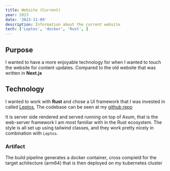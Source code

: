 ```yaml
---
title: Website (Current)
year: 2023
date: '2023-11-09'
description: Information about the current website
tech: ['Leptos', 'docker', 'Rust', ]
---
```

## Purpose
I wanted to have a more enjoyable technology for when I wanted to touch the website for content updates.
Compared to the old website that was written in **Next.js**
## Technology
I wanted to work with **Rust** and chose a UI framework that I was invested in called [Leptos](https://leptos.dev/),
The codebase can be seen at my [github repo](https://github.com/lukashermansson/website) 

It is server side rendered and served running on top of Axum, that is the web-server framework I am most familiar with in the Rust ecosystem.
The style is all set up using tailwind classes, and they work pretty nicely in combination with `Leptos`.

### Artifact
The build pipeline generates a docker container, cross compield for the target achitecture (arm64) that is then deployed on my kubernetes cluster
